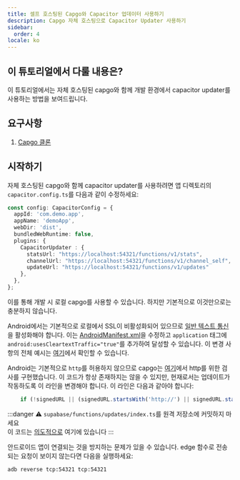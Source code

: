 ```yaml
---
title: 셀프 호스팅된 Capgo와 Capacitor 업데이터 사용하기
description: Capgo 자체 호스팅으로 Capacitor Updater 사용하기
sidebar:
  order: 4
locale: ko
---
```


## 이 튜토리얼에서 다룰 내용은?

이 튜토리얼에서는 자체 호스팅된 capgo와 함께 개발 환경에서 capacitor updater를 사용하는 방법을 보여드립니다.

## 요구사항

 1. [Capgo 클론](https://github.com/Cap-go/capgo)

## 시작하기

자체 호스팅된 capgo와 함께 capacitor updater를 사용하려면 앱 디렉토리의 `capacitor.config.ts`를 다음과 같이 수정하세요:

```ts
const config: CapacitorConfig = {
  appId: 'com.demo.app',
  appName: 'demoApp',
  webDir: 'dist',
  bundledWebRuntime: false,
  plugins: {
    CapacitorUpdater : {
      statsUrl: "https://localhost:54321/functions/v1/stats",
      channelUrl: "https://localhost:54321/functions/v1/channel_self",
      updateUrl: "https://localhost:54321/functions/v1/updates"
    },
  },
};
```

이를 통해 개발 시 로컬 capgo를 사용할 수 있습니다. 하지만 기본적으로 이것만으로는 충분하지 않습니다.

Android에서는 기본적으로 로컬에서 SSL이 비활성화되어 있으므로 [일반 텍스트 통신](https://developer.android.com/topic/security/risks/cleartext)을 활성화해야 합니다.
이는 [AndroidManifest.xml](https://github.com/Cap-go/capacitor-updater/blob/main/android/src/main/AndroidManifest.xml)을 수정하고 `application` 태그에 `android:usesCleartextTraffic="true"`를 추가하여 달성할 수 있습니다.
이 변경 사항의 전체 예시는 [여기](https://gist.github.com/WcaleNieWolny/061a015acdebe35eaf3afd7030797701)에서 확인할 수 있습니다.

Android는 기본적으로 `http`를 허용하지 않으므로 capgo는 [여기](https://github.com/Cap-go/capgo/blob/4cce6c0707d745faa2afbab643e636bad927c602/supabase/functions/updates/index.ts#L396)에서 http를 위한 검사를 구현했습니다.
이 코드가 항상 존재하지는 않을 수 있지만, 현재로서는 업데이트가 작동하도록 이 라인을 변경해야 합니다.
이 라인은 다음과 같아야 합니다:
```ts
    if (!signedURL || (signedURL.startsWith('http://') || signedURL.startsWith('https://'))) {
```

:::danger
⚠️ `supabase/functions/updates/index.ts`를 원격 저장소에 커밋하지 마세요\
이 코드는 [의도적으로](https://github.com/Cap-go/capacitor-updater/issues/37#issuecomment-1684916354) 여기에 있습니다
:::

안드로이드 앱이 연결되는 것을 방지하는 문제가 있을 수 있습니다. edge 함수로 전송되는 요청이 보이지 않는다면 다음을 실행하세요:
```bash
adb reverse tcp:54321 tcp:54321
```
